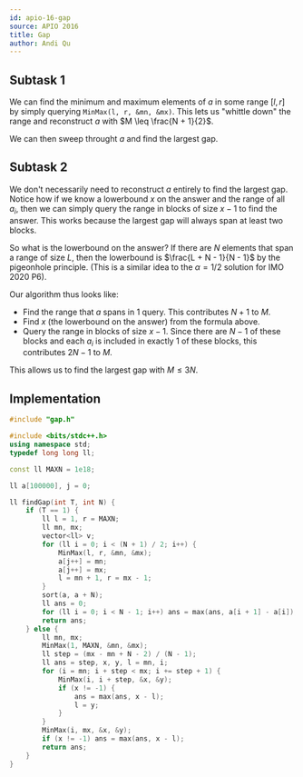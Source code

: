 ```yaml
---
id: apio-16-gap
source: APIO 2016
title: Gap
author: Andi Qu
---
```


## Subtask 1

We can find the minimum and maximum elements of $a$ in some range $[l, r]$ by
simply querying `MinMax(l, r, &mn, &mx)`. This lets us "whittle down" the range
and reconstruct $a$ with $M \leq \frac{N + 1}{2}$.

We can then sweep throught $a$ and find the largest gap.

## Subtask 2

We don't necessarily need to reconstruct $a$ entirely to find the largest gap.
Notice how if we know a lowerbound $x$ on the answer and the range of all $a_i$,
then we can simply query the range in blocks of size $x - 1$ to find the answer.
This works because the largest gap will always span at least two blocks.

So what is the lowerbound on the answer? If there are $N$ elements that span a
range of size $L$, then the lowerbound is $\frac{L + N - 1}{N - 1}$ by the
pigeonhole principle. (This is a similar idea to the $\alpha = 1/2$ solution for
IMO 2020 P6).

Our algorithm thus looks like:

- Find the range that $a$ spans in 1 query. This contributes $N + 1$ to $M$.
- Find $x$ (the lowerbound on the answer) from the formula above.
- Query the range in blocks of size $x - 1$. Since there are $N - 1$ of these
  blocks and each $a_i$ is included in exactly 1 of these blocks, this
  contributes $2N - 1$ to $M$.

This allows us to find the largest gap with $M \leq 3N$.

## Implementation

```cpp
#include "gap.h"

#include <bits/stdc++.h>
using namespace std;
typedef long long ll;

const ll MAXN = 1e18;

ll a[100000], j = 0;

ll findGap(int T, int N) {
	if (T == 1) {
		ll l = 1, r = MAXN;
		ll mn, mx;
		vector<ll> v;
		for (ll i = 0; i < (N + 1) / 2; i++) {
			MinMax(l, r, &mn, &mx);
			a[j++] = mn;
			a[j++] = mx;
			l = mn + 1, r = mx - 1;
		}
		sort(a, a + N);
		ll ans = 0;
		for (ll i = 0; i < N - 1; i++) ans = max(ans, a[i + 1] - a[i]);
		return ans;
	} else {
		ll mn, mx;
		MinMax(1, MAXN, &mn, &mx);
		ll step = (mx - mn + N - 2) / (N - 1);
		ll ans = step, x, y, l = mn, i;
		for (i = mn; i + step < mx; i += step + 1) {
			MinMax(i, i + step, &x, &y);
			if (x != -1) {
				ans = max(ans, x - l);
				l = y;
			}
		}
		MinMax(i, mx, &x, &y);
		if (x != -1) ans = max(ans, x - l);
		return ans;
	}
}
```

